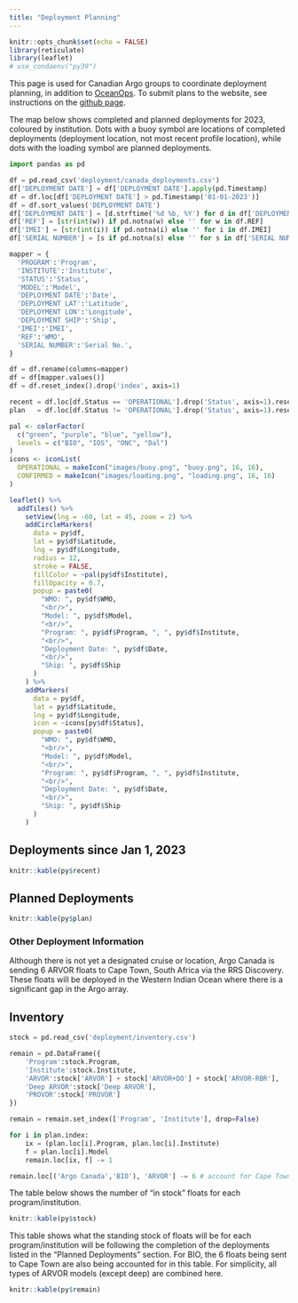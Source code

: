 ```yaml
---
title: "Deployment Planning"
---
```


```r
knitr::opts_chunk$set(echo = FALSE)
library(reticulate)
library(leaflet)
# use_condaenv("py39")
```

This page is used for Canadian Argo groups to coordinate deployment planning, in addition to [OceanOps](https://www.ocean-ops.org/board?t=argo). To submit plans to the website, see instructions on the [github page](https://github.com/ArgoCanada/blog/tree/master/deployment).

The map below shows completed and planned deployments for 2023, coloured by institution. Dots with a buoy symbol are locations of completed deployments (deployment location, not most recent profile location), while dots with the loading symbol are planned deployments.

```python
import pandas as pd

df = pd.read_csv('deployment/canada_deployments.csv')
df['DEPLOYMENT DATE'] = df['DEPLOYMENT DATE'].apply(pd.Timestamp)
df = df.loc[df['DEPLOYMENT DATE'] > pd.Timestamp('01-01-2023')]
df = df.sort_values('DEPLOYMENT DATE')
df['DEPLOYMENT DATE'] = [d.strftime('%d %b, %Y') for d in df['DEPLOYMENT DATE']]
df['REF'] = [str(int(w)) if pd.notna(w) else '' for w in df.REF]
df['IMEI'] = [str(int(i)) if pd.notna(i) else '' for i in df.IMEI]
df['SERIAL NUMBER'] = [s if pd.notna(s) else '' for s in df['SERIAL NUMBER']]

mapper = {
  'PROGRAM':'Program',
  'INSTITUTE':'Institute',
  'STATUS':'Status',
  'MODEL':'Model',
  'DEPLOYMENT DATE':'Date',
  'DEPLOYMENT LAT':'Latitude',
  'DEPLOYMENT LON':'Longitude',
  'DEPLOYMENT SHIP':'Ship',
  'IMEI':'IMEI',
  'REF':'WMO',
  'SERIAL NUMBER':'Serial No.',
}

df = df.rename(columns=mapper)
df = df[mapper.values()]
df = df.reset_index().drop('index', axis=1)

recent = df.loc[df.Status == 'OPERATIONAL'].drop('Status', axis=1).reset_index().drop('index', axis=1)
plan   = df.loc[df.Status != 'OPERATIONAL'].drop('Status', axis=1).reset_index().drop('index', axis=1)
```

```r
pal <- colorFactor(
  c("green", "purple", "blue", "yellow"),
  levels = c("BIO", "IOS", "ONC", "Dal")
)
icons <- iconList(
  OPERATIONAL = makeIcon("images/buoy.png", "buoy.png", 16, 16),
  CONFIRMED = makeIcon("images/loading.png", "loading.png", 16, 16)
)

leaflet() %>%
  addTiles() %>%
    setView(lng = -60, lat = 45, zoom = 2) %>%
    addCircleMarkers(
      data = py$df,
      lat = py$df$Latitude,
      lng = py$df$Longitude,
      radius = 12,
      stroke = FALSE,
      fillColor = ~pal(py$df$Institute),
      fillOpacity = 0.7,
      popup = paste0(
        "WMO: ", py$df$WMO,
        "<br/>",
        "Model: ", py$df$Model,
        "<br/>",
        "Program: ", py$df$Program, ", ", py$df$Institute,
        "<br/>",
        "Deployment Date: ", py$df$Date,
        "<br/>",
        "Ship: ", py$df$Ship
      )
    ) %>%
    addMarkers(
      data = py$df,
      lat = py$df$Latitude,
      lng = py$df$Longitude,
      icon = ~icons[py$df$Status],
      popup = paste0(
        "WMO: ", py$df$WMO,
        "<br/>",
        "Model: ", py$df$Model,
        "<br/>",
        "Program: ", py$df$Program, ", ", py$df$Institute,
        "<br/>",
        "Deployment Date: ", py$df$Date,
        "<br/>",
        "Ship: ", py$df$Ship
      )
    )
```

## Deployments since Jan 1, 2023

```r
knitr::kable(py$recent)
```
## Planned Deployments

```r
knitr::kable(py$plan)
```

### Other Deployment Information

Although there is not yet a designated cruise or location, Argo Canada is sending 6 ARVOR floats to Cape Town, South Africa via the RRS Discovery. These floats will be deployed in the Western Indian Ocean where there is a significant gap in the Argo array.

## Inventory

```python
stock = pd.read_csv('deployment/inventory.csv')

remain = pd.DataFrame({
    'Program':stock.Program,
    'Institute':stock.Institute,
    'ARVOR':stock['ARVOR'] + stock['ARVOR+DO'] + stock['ARVOR-RBR'],
    'Deep ARVOR':stock['Deep ARVOR'],
    'PROVOR':stock['PROVOR']
})

remain = remain.set_index(['Program', 'Institute'], drop=False)

for i in plan.index:
    ix = (plan.loc[i].Program, plan.loc[i].Institute)
    f = plan.loc[i].Model
    remain.loc[ix, f] -= 1

remain.loc[('Argo Canada','BIO'), 'ARVOR'] -= 6 # account for Cape Town
```

The table below shows the number of "in stock" floats for each program/institution.

```r
knitr::kable(py$stock)
```

This table shows what the standing stock of floats will be for each program/institution will be following the completion of the deployments listed in the "Planned Deployments" section. For BIO, the 6 floats being sent to Cape Town are also being accounted for in this table. For simplicity, all types of ARVOR models (except deep) are combined here.

```r
knitr::kable(py$remain)
```

